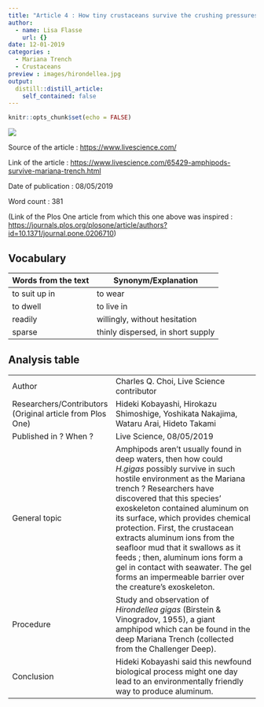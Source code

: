 ```yaml
---
title: "Article 4 : How tiny crustaceans survive the crushing pressures of the Mariana Trench"
author:
  - name: Lisa Flasse
    url: {}
date: 12-01-2019
categories :
  - Mariana Trench
  - Crustaceans
preview : images/hirondellea.jpg
output:
  distill::distill_article:
    self_contained: false
---
```


```r
knitr::opts_chunk$set(echo = FALSE)
```
![](images/hirondellea.jpg)

Source of the article : <https://www.livescience.com/>

Link of the article : <https://www.livescience.com/65429-amphipods-survive-mariana-trench.html>

Date of publication : 08/05/2019

Word count : 381

(Link of the Plos One article from which this one above was inspired : <https://journals.plos.org/plosone/article/authors?id=10.1371/journal.pone.0206710>)

## Vocabulary 

| Words from the text | Synonym/Explanation               |
| ------------------- | --------------------------------- |
| to suit up in       | to wear                           |
| to dwell            | to live in                        |
| readily             | willingly, without hesitation     |
| sparse              | thinly dispersed, in short supply |

## Analysis table 

|                                                           |                                                                                                                                                                                                                                                                                                                                                                                                                                                                                                                 |
| --------------------------------------------------------- | --------------------------------------------------------------------------------------------------------------------------------------------------------------------------------------------------------------------------------------------------------------------------------------------------------------------------------------------------------------------------------------------------------------------------------------------------------------------------------------------------------------- |
| Author                                                    | Charles Q. Choi, Live Science contributor                                                                                                                                                                                                                                                                                                                                                                                                                                                                       |
| Researchers/Contributors (Original article from Plos One) | Hideki Kobayashi, Hirokazu Shimoshige, Yoshikata Nakajima, Wataru Arai, Hideto Takami                                                                                                                                                                                                                                                                                                                                                                                                                           |
| Published in ? When ?                                     | Live Science, 08/05/2019                                                                                                                                                                                                                                                                                                                                                                                                                                                                                        |
| General topic                                             | Amphipods aren't usually found in deep waters, then how could *H.gigas* possibly survive in such hostile environment as the Mariana trench ? Researchers have discovered that this species' exoskeleton contained aluminum on its surface, which provides chemical protection. First, the crustacean extracts aluminum ions from the seafloor mud that it swallows as it feeds ; then, aluminum ions form a gel in contact with seawater. The gel forms an impermeable barrier over the creature's exoskeleton. |
| Procedure                                                 | Study and observation of *Hirondellea gigas* (Birstein & Vinogradov, 1955), a giant amphipod which can be found in the deep Mariana Trench (collected from the Challenger Deep).                                                                                                                                                                                                                                                                                                                                |
| Conclusion                                                | Hideki Kobayashi said this newfound biological process might one day lead to an environmentally friendly way to produce aluminum.                                                                                                                                                                                                                                                                                                                                                                               |
